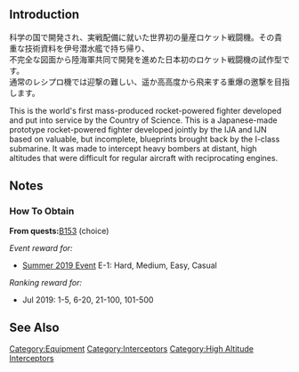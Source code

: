 {{EquipmentInfo|351}}

==Introduction==
科学の国で開発され、実戦配備に就いた世界初の量産ロケット戦闘機。その貴重な技術資料を伊号潜水艦で持ち帰り、<br>
不完全な図面から陸海軍共同で開発を進めた日本初のロケット戦闘機の試作型です。<br>
通常のレシプロ機では迎撃の難しい、遥か高高度から飛来する重爆の邀撃を目指します。

This is the world's first mass-produced rocket-powered fighter developed and put into service by the Country of Science.
This is a Japanese-made prototype rocket-powered fighter developed jointly by the IJA and IJN based on valuable, but incomplete, blueprints brought back by the I-class submarine.
It was made to intercept heavy bombers at distant, high altitudes that were difficult for regular aircraft with reciprocating engines.

==Notes==
<div class="mw-collapsible"><h3>How To Obtain</h3>
<div class="mw-collapsible-content">
'''From quests: '''[[Quests#B153|B153]] (choice)

''Event reward for:''
* [[Summer 2019 Event]] E-1: Hard, Medium, Easy, Casual

''Ranking reward for:''
* Jul 2019: 1-5, 6-20, 21-100, 101-500

</div></div>

==See Also==
{{Equipmentlist}}
[[Category:Equipment]]
[[Category:Interceptors]]
[[Category:High Altitude Interceptors]]